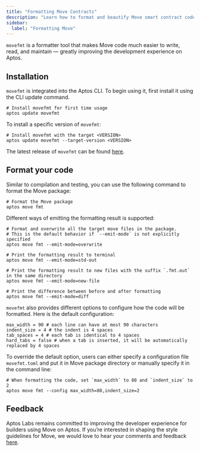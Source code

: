 ```yaml
---
title: "Formatting Move Contracts"
description: "Learn how to format and beautify Move smart contract code using the movefmt tool integrated into the Aptos CLI with configuration options."
sidebar:
  label: "Formatting Move"
---
```


`movefmt` is a formatter tool that makes Move code much easier to write, read, and maintain — greatly improving the development experience on Aptos.

## Installation

`movefmt` is integrated into the Aptos CLI. To begin using it, first install it using the CLI update command.

```shellscript filename="Terminal"
# Install movefmt for first time usage
aptos update movefmt
```

To install a specific version of `movefmt`:

```shellscript filename="Terminal"
# Install movefmt with the target <VERSION>
aptos update movefmt --target-version <VERSION>
```

The latest release of `movefmt` can be found [here](https://github.com/movebit/movefmt/releases).

## Format your code

Similar to compilation and testing, you can use the following command to format the Move package:

```shellscript filename="Terminal"
# Format the Move package
aptos move fmt
```

Different ways of emitting the formatting result is supported:

```shellscript filename="Terminal"
# Format and overwrite all the target move files in the package.
# This is the default behavior if `--emit-mode` is not explicitly specified
aptos move fmt --emit-mode=overwrite

# Print the formatting result to terminal
aptos move fmt --emit-mode=std-out

# Print the formatting result to new files with the suffix `.fmt.out` in the same directory
aptos move fmt --emit-mode=new-file

# Print the difference between before and after formatting
aptos move fmt --emit-mode=diff
```

`movefmt` also provides different options to configure how the code will be formatted.
Here is the default configuration:

```
max_width = 90 # each line can have at most 90 characters
indent_size = 4 # the indent is 4 spaces
tab_spaces = 4 # each tab is identical to 4 spaces
hard_tabs = false # when a tab is inserted, it will be automatically replaced by 4 spaces
```

To override the default option, users can either specify a configuration file `movefmt.toml`
and put it in Move package directory or manually specify it in the command line:

```shellscript filename="Terminal"
# When formatting the code, set `max_width` to 80 and `indent_size` to 2
aptos move fmt --config max_width=80,indent_size=2
```

## Feedback

Aptos Labs remains committed to improving the developer experience for builders using Move on Aptos.
If you’re interested in shaping the style guidelines for Move, we would love to hear your comments and feedback
[here](https://github.com/movebit/movefmt/issues).
